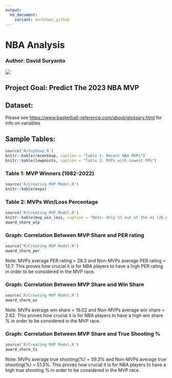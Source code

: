 ```yaml
---
output:
  md_document:
    variant: markdown_github
---
```


# NBA Analysis

### Author: David Suryanto

![](https://1000logos.net/wp-content/uploads/2017/04/Logo-NBA.png)

## Project Goal: Predict The 2023 NBA MVP

## Dataset:

Please see <https://www.basketball-reference.com/about/glossary.html> for info on variables

## Sample Tables:

```r
source('R/top5mvp.R')
knitr::kable(recentmvp, caption = "Table 1: Recent NBA MVPs")
knitr::kable(lowpoints, caption = "Table 2: MVPs with Lowest PPG")
```

### **Table 1: MVP Winners (1982-2022)**

```r
source('R/Creating MVP Model.R')
knitr::kable(mvps)
```

### **Table 2: MVPs Win/Loss Percentage**

```r
source('R/Creating MVP Model.R')
knitr::kable(mvp_win_loss, caption = "Note: Only 11 out of the 41 (26.8%) MVP winners from 1982-2022 have win/loss percentage below 70% and only 3 of them are below 60%.")
award_share_wlp
```

### **Graph: Correlation Between MVP Share and PER rating**

```r
source('R/Creating MVP Model.R')
award_share_per
```

Note: MVPs average PER rating = 28.3 and Non-MVPs average PER rating = 12.7. This proves how crucial it is for NBA players to have a high PER rating in order to be considered in the MVP race.

### **Graph:** Correlation Between MVP Share and Win Share

```r
source('R/Creating MVP Model.R')
award_share_ws
```

Note: MVPs average win share = 16.02 and Non-MVPs average win share = 2.62. This proves how crucial it is for NBA players to have a high win share % in order to be considered in the MVP race.

### **Graph: Correlation Between MVP Share and True Shooting %**

```r
source('R/Creating MVP Model.R')
award_share_ts
```

Note: MVPs average true shooting(%) = 59.3% and Non-MVPs average true shooting(%) = 51.3%. This proves how crucial it is for NBA players to have a high true shooting % in order to be considered in the MVP race.

### 
